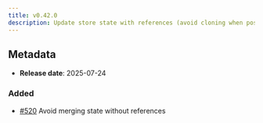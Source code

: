 ```yaml
---
title: v0.42.0
description: Update store state with references (avoid cloning when possible)
---
```


## Metadata

- **Release date**: 2025-07-24

### Added

- [#520](https://github.com/InditexTech/weavejs/issues/520) Avoid merging state without references
